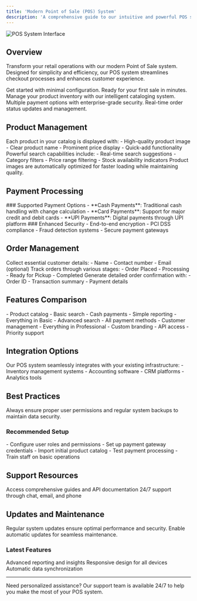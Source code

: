 ```yaml
---
title: 'Modern Point of Sale (POS) System'
description: 'A comprehensive guide to our intuitive and powerful POS system'
---
```


<img
  className="rounded-lg"
  src="/images/pos-hero.png"
  alt="POS System Interface"
/>

## Overview

Transform your retail operations with our modern Point of Sale system. Designed for simplicity and efficiency, our POS system streamlines checkout processes and enhances customer experience.

<CardGroup cols={2}>
  <Card title="Quick Setup" icon="rocket">
    Get started with minimal configuration. Ready for your first sale in minutes.
  </Card>
  <Card title="Smart Catalog" icon="grid-2">
    Manage your product inventory with our intelligent cataloging system.
  </Card>
  <Card title="Secure Payments" icon="shield-check">
    Multiple payment options with enterprise-grade security.
  </Card>
  <Card title="Order Tracking" icon="list-check">
    Real-time order status updates and management.
  </Card>
</CardGroup>

## Product Management

<Tabs>
  <Tab title="Product Cards">
    Each product in your catalog is displayed with:
    - High-quality product image
    - Clear product name
    - Prominent price display
    - Quick-add functionality
  </Tab>
  <Tab title="Search Features">
    Powerful search capabilities include:
    - Real-time search suggestions
    - Category filters
    - Price range filtering
    - Stock availability indicators
  </Tab>
</Tabs>

<Note>
  Product images are automatically optimized for faster loading while maintaining quality.
</Note>

## Payment Processing

<AccordionGroup>
  <Accordion title="Available Payment Methods">
    ### Supported Payment Options
    - **Cash Payments**: Traditional cash handling with change calculation
    - **Card Payments**: Support for major credit and debit cards
    - **UPI Payments**: Digital payments through UPI platform
  </Accordion>
  
  <Accordion title="Security Features">
    ### Enhanced Security
    - End-to-end encryption
    - PCI DSS compliance
    - Fraud detection systems
    - Secure payment gateways
  </Accordion>
</AccordionGroup>

## Order Management

<Steps>
  <Step title="Customer Information">
    Collect essential customer details:
    - Name
    - Contact number
    - Email (optional)
  </Step>
  <Step title="Order Status">
    Track orders through various stages:
    - Order Placed
    - Processing
    - Ready for Pickup
    - Completed
  </Step>
  <Step title="Confirmation">
    Generate detailed order confirmation with:
    - Order ID
    - Transaction summary
    - Payment details
  </Step>
</Steps>

## Features Comparison

<CardGroup cols={3}>
  <Card title="Basic" icon="star">
    - Product catalog
    - Basic search
    - Cash payments
    - Simple reporting
  </Card>
  <Card title="Professional" icon="stars">
    - Everything in Basic
    - Advanced search
    - All payment methods
    - Customer management
  </Card>
  <Card title="Enterprise" icon="sparkles">
    - Everything in Professional
    - Custom branding
    - API access
    - Priority support
  </Card>
</CardGroup>

## Integration Options

<RequestExample>
  <Frame>
    Our POS system seamlessly integrates with your existing infrastructure:
    - Inventory management systems
    - Accounting software
    - CRM platforms
    - Analytics tools
  </Frame>
</RequestExample>

## Best Practices

<Warning>
  Always ensure proper user permissions and regular system backups to maintain data security.
</Warning>

### Recommended Setup

<CheckboxList>
  - Configure user roles and permissions
  - Set up payment gateway credentials
  - Import initial product catalog
  - Test payment processing
  - Train staff on basic operations
</CheckboxList>

## Support Resources

<CardGroup cols={2}>
  <Card title="Documentation" icon="book">
    Access comprehensive guides and API documentation
  </Card>
  <Card title="Help Center" icon="headset">
    24/7 support through chat, email, and phone
  </Card>
</CardGroup>

## Updates and Maintenance

<Info>
Regular system updates ensure optimal performance and security. Enable automatic updates for seamless maintenance.
</Info>

### Latest Features

<CardGroup cols={3}>
  <Card title="Smart Analytics" icon="chart-mixed">
    Advanced reporting and insights
  </Card>
  <Card title="Mobile Support" icon="device-mobile">
    Responsive design for all devices
  </Card>
  <Card title="Cloud Backup" icon="cloud-arrow-up">
    Automatic data synchronization
  </Card>
</CardGroup>

---

<Tip>
Need personalized assistance? Our support team is available 24/7 to help you make the most of your POS system.
</Tip>
